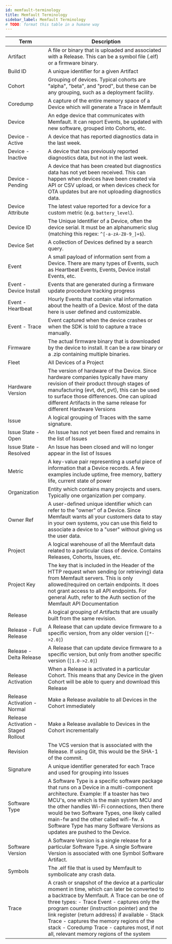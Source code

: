 ```yaml
---
id: memfault-terminology
title: Memfault Terminology
sidebar_label: Memfault Terminology
# TODO: format this table in a humane way
---
```


| Term                                                                   | Description                                                                                                                                                                                                                                                                                                                                                                                                                            |
| ---------------------------------------------------------------------- | -------------------------------------------------------------------------------------------------------------------------------------------------------------------------------------------------------------------------------------------------------------------------------------------------------------------------------------------------------------------------------------------------------------------------------------- |
| Artifact                                                               | A file or binary that is uploaded and associated with a Release. This can be a symbol file (.elf) or a firmware binary.                                                                                                                                                                                                                                                                                                                |
| Build ID                                                               | A unique identifier for a given Artifact                                                                                                                                                                                                                                                                                                                                                                                               |
| Cohort <a class="anchor-offset" name="cohort"></a>                     | Grouping of devices. Typical cohorts are "alpha", "beta", and "prod", but these can be any grouping, such as a deployment facility.                                                                                                                                                                                                                                                                                                    |
| Coredump                                                               | A capture of the entire memory space of a Device which will generate a Trace in Memfault                                                                                                                                                                                                                                                                                                                                               |
| Device                                                                 | An edge device that communicates with Memfault. It can report Events, be updated with new software, grouped into Cohorts, etc.                                                                                                                                                                                                                                                                                                         |
| Device - Active <a class="anchor-offset" name="device-active"></a>     | A device that has reported diagnostics data in the last week.                                                                                                                                                                                                                                                                                                                                                                          |
| Device - Inactive <a class="anchor-offset" name="device-inactive"></a> | A device that has previously reported diagnostics data, but not in the last week.                                                                                                                                                                                                                                                                                                                                                      |
| Device - Pending <a class="anchor-offset" name="device-pending"></a>   | A device that has been created but diagnostics data has not yet been received. This can happen when devices have been created via API or CSV upload, or when devices check for OTA updates but are not uploading diagnostics data.                                                                                                                                                                                                     |
| Device Attribute                                                       | The latest value reported for a device for a custom metric (e.g. `battery_level`).                                                                                                                                                                                                                                                                                                                                                     |
| Device ID <a class="anchor-offset" name="device-id"></a>               | The Unique Identifier of a Device, often the device serial. It must be an alphanumeric slug (matching this regex: `^[-a-zA-Z0-9_]+$`).                                                                                                                                                                                                                                                                                                 |
| Device Set                                                             | A collection of Devices defined by a search query.                                                                                                                                                                                                                                                                                                                                                                                     |
| Event                                                                  | A small payload of information sent from a Device. There are many types of Events, such as Heartbeat Events, Events, Device install Events, etc.                                                                                                                                                                                                                                                                                       |
| Event - Device Install                                                 | Events that are generated during a firmware update procedure tracking progress                                                                                                                                                                                                                                                                                                                                                         |
| Event - Heartbeat                                                      | Hourly Events that contain vital information about the health of a Device. Most of the data here is user defined and customizable.                                                                                                                                                                                                                                                                                                     |
| Event - Trace                                                          | Event captured when the device crashes or when the SDK is told to capture a trace manually.                                                                                                                                                                                                                                                                                                                                            |
| Firmware                                                               | The actual firmware binary that is downloaded by the device to install. It can be a raw binary or a .zip containing multiple binaries.                                                                                                                                                                                                                                                                                                 |
| Fleet                                                                  | All Devices of a Project                                                                                                                                                                                                                                                                                                                                                                                                               |
| Hardware Version                                                       | The version of hardware of the Device. Since hardware companies typically have many revision of their product through stages of manufacturing (evt, dvt, pvt), this can be used to surface those differences. One can upload different Artifacts in the same release for different Hardware Versions                                                                                                                                   |
| Issue <a class="anchor-offset" name="issue"></a>                       | A logical grouping of Traces with the same signature.                                                                                                                                                                                                                                                                                                                                                                                  |
| Issue State - Open                                                     | An Issue has not yet been fixed and remains in the list of Issues                                                                                                                                                                                                                                                                                                                                                                      |
| Issue State - Resolved                                                 | An Issue has been closed and will no longer appear in the list of Issues                                                                                                                                                                                                                                                                                                                                                               |
| Metric                                                                 | A key-value pair representing a useful piece of information that a Device records. A few examples include uptime, free memory, battery life, current state of power                                                                                                                                                                                                                                                                    |
| Organization                                                           | Entity which contains many projects and users. Typically one organization per company.                                                                                                                                                                                                                                                                                                                                                 |
| Owner Ref                                                              | A user-defined unique identifier which can refer to the "owner" of a Device. Since Memfault wants all your customers data to stay in your own systems, you can use this field to associate a device to a "user" without giving us the user data.                                                                                                                                                                                       |
| Project                                                                | A logical warehouse of all the Memfault data related to a particular class of device. Contains Releases, Cohorts, Issues, etc.                                                                                                                                                                                                                                                                                                         |
| Project Key                                                            | The key that is included in the Header of the HTTP request when sending (or retrieving) data from Memfault servers. This is only allowed/required on certain endpoints. It does not grant access to all API endpoints. For general Auth, refer to the Auth section of the Memfault API Documentation                                                                                                                                   |
| Release                                                                | A logical grouping of Artifacts that are usually built from the same revision.                                                                                                                                                                                                                                                                                                                                                         |
| Release - Full Release                                                 | A Release that can update device firmware to a specific version, from any older version (`[*->2.0]`)                                                                                                                                                                                                                                                                                                                                   |
| Release - Delta Release                                                | A Release that can update device firmware to a specific version, but only from another specific version (`[1.0->2.0]`)                                                                                                                                                                                                                                                                                                                 |
| Release Activation                                                     | When a Release is activated in a particular Cohort. This means that any Device in the given Cohort will be able to query and download this Release                                                                                                                                                                                                                                                                                     |
| Release Activation - Normal                                            | Make a Release available to all Devices in the Cohort immediately                                                                                                                                                                                                                                                                                                                                                                      |
| Release Activation - Staged Rollout                                    | Make a Release available to Devices in the Cohort incrementally                                                                                                                                                                                                                                                                                                                                                                        |
| Revision                                                               | The VCS version that is associated with the Release. If using Git, this would be the SHA-1 of the commit.                                                                                                                                                                                                                                                                                                                              |
| Signature                                                              | A unique identifier generated for each Trace and used for grouping into Issues                                                                                                                                                                                                                                                                                                                                                         |
| Software Type                                                          | A Software Type is a specific software package that runs on a Device in a multi-component architecture. Example: If a toaster has two MCU's, one which is the main system MCU and the other handles Wi-Fi connections, then there would be two Software Types, one likely called main-fw and the other called wifi-fw. A Software Type has many Software Versions as updates are pushed to the Device.                                 |
| Software Version                                                       | A Software Version is a single release for a particular Software Type. A single Software Version is associated with one Symbol Software Artifact.                                                                                                                                                                                                                                                                                      |
| Symbols                                                                | The .elf file that is used by Memfault to symbolicate any crash data.                                                                                                                                                                                                                                                                                                                                                                  |
| Trace <a class="anchor-offset" name="trace"></a>                       | A crash or snapshot of the device at a particular moment in time, which can later be converted to a backtrace by Memfault. A Trace can be one of three types: - Trace Event - captures only the program counter (instruction pointer) and the link register (return address) if available - Stack Trace - captures the memory regions of the stack - Coredump Trace - captures most, if not all, relevant memory regions of the system |

